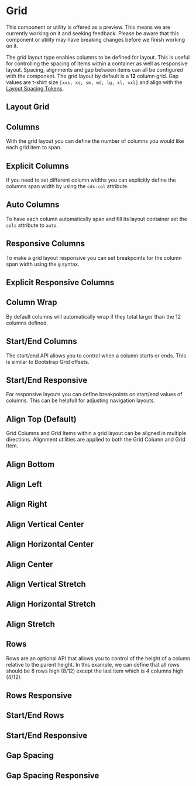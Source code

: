 
<Meta title="Foundation/Layout/Grid" />

# Grid

<cds-alert-group status="warning" cds-layout="m-b:lg">
  <cds-alert>
    This component or utility is offered as a preview. This means we are currently working on it and seeking feedback.
    Please be aware that this component or utility may have breaking changes before we finish working on it.
  </cds-alert>
</cds-alert-group>

<br />

The grid layout type enables columns to be defined for layout. This is useful
for controlling the spacing of items within a container as well as responsive
layout. Spacing, alignments and gap between items can all be configured with
the component. The grid layout by default is a **12** column grid.
Gap values are t-shirt size `[xxs, xs, sm, md, lg, xl, xxl]` and align with the [Layout Spacing Tokens](./?path=/docs/experimental-spacing-getting-started--page).

## Layout Grid

<Preview>
  <Story id="foundation-layout-stories--grid-layout" />
</Preview>

## Columns

With the grid layout you can define the number of columns you would like each
grid item to span.

<Preview>
  <Story id="foundation-layout-stories--grid-layout-columns" />
</Preview>

## Explicit Columns

If you need to set different column widths you can explicitly define the
columns span width by using the `cds-col` attribute.

<Preview>
  <Story id="foundation-layout-stories--grid-layout-columns-explicit" />
</Preview>

## Auto Columns

To have each column automatically span and fill its layout container set
the `cols` attribute to `auto`.

<Preview>
  <Story id="foundation-layout-stories--grid-layout-columns-auto" />
</Preview>

## Responsive Columns

To make a grid layout responsive you can set breakpoints for the column span
width using the `@` syntax.

<Preview>
  <Story id="foundation-layout-stories--grid-layout-columns-responsive" />
</Preview>

## Explicit Responsive Columns

<Preview>
  <Story id="foundation-layout-stories--grid-layout-columns-responsive-explicit" />
</Preview>

## Column Wrap

By default columns will automatically wrap if they total larger than the
12 columns defined.

<Preview>
  <Story id="foundation-layout-stories--grid-layout-columns-wrap" />
</Preview>

## Start/End Columns

The start/end API allows you to control when a column starts or ends. This is
similar to Bootstrap Grid offsets.

<Preview>
  <Story id="foundation-layout-stories--grid-layout-columns-start-end" />
</Preview>

## Start/End Responsive

For responsive layouts you can define breakpoints on start/end values of
columns. This can be helpfull for adjusting navigation layouts.

<Preview>
  <Story id="foundation-layout-stories--grid-layout-columns-start-end-responsive" />
</Preview>

## Align Top (Default)

Grid Columns and Grid Items within a grid layout can be aligned in multiple
directions. Alignment utilities are applied to both the Grid Column and Grid Item.

<Preview>
  <Story id="foundation-layout-stories--grid-layout-align-top" />
</Preview>

## Align Bottom

<Preview>
  <Story id="foundation-layout-stories--grid-layout-align-bottom" />
</Preview>

## Align Left

<Preview>
  <Story id="foundation-layout-stories--grid-layout-align-left" />
</Preview>

## Align Right

<Preview>
  <Story id="foundation-layout-stories--grid-layout-align-right" />
</Preview>

## Align Vertical Center

<Preview>
  <Story id="foundation-layout-stories--grid-layout-align-vertical-center" />
</Preview>

## Align Horizontal Center

<Preview>
  <Story id="foundation-layout-stories--grid-layout-align-horizontal-center" />
</Preview>

## Align Center

<Preview>
  <Story id="foundation-layout-stories--grid-layout-align-center" />
</Preview>

## Align Vertical Stretch

<Preview>
  <Story id="foundation-layout-stories--grid-layout-align-vertical-stretch" />
</Preview>

## Align Horizontal Stretch

<Preview>
  <Story id="foundation-layout-stories--grid-layout-align-horizontal-stretch" />
</Preview>

## Align Stretch

<Preview>
  <Story id="foundation-layout-stories--grid-layout-align-stretch" />
</Preview>

## Rows

<!-- tbd on API and flexbox support -->

Rows are an optional API that allows you to control of the height of a column
relative to the parent height. In this example, we can define that all rows
should be 8 rows high (8/12) except the last item which is 4 columns high (4/12).

<Preview>
  <Story id="foundation-layout-stories--grid-layout-rows" />
</Preview>

## Rows Responsive

<Preview>
  <Story id="foundation-layout-stories--grid-layout-rows-responsive" />
</Preview>

## Start/End Rows

<Preview>
  <Story id="foundation-layout-stories--grid-layout-rows-start-end" />
</Preview>

## Start/End Responsive

<Preview>
  <Story id="foundation-layout-stories--grid-layout-rows-start-end-responsive" />
</Preview>

## Gap Spacing

<Preview>
  <Story id="foundation-layout-stories--grid-gap" />
</Preview>

## Gap Spacing Responsive

<Preview>
  <Story id="foundation-layout-stories--grid-gap-responsive" />
</Preview>
